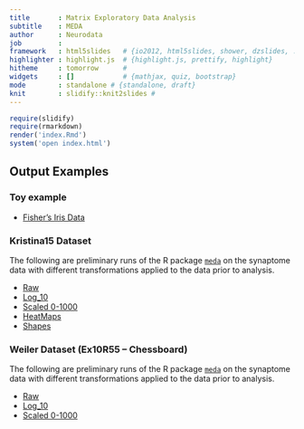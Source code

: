 ```yaml
---
title       : Matrix Exploratory Data Analysis
subtitle    : MEDA
author      : Neurodata
job         : 
framework   : html5slides   # {io2012, html5slides, shower, dzslides, ...}
highlighter : highlight.js  # {highlight.js, prettify, highlight}
hitheme     : tomorrow      # 
widgets     : []            # {mathjax, quiz, bootstrap}
mode        : standalone # {standalone, draft}
knit        : slidify::knit2slides #
---
```


```r
require(slidify)
require(rmarkdown)
render('index.Rmd')
system('open index.html')
```

## Output Examples

### Toy example

- [Fisher's Iris Data](http://docs.neurodata.io/meda/examples/FisherIrisData.html)

### Kristina15 Dataset
The following are preliminary runs of the R package 
[`meda`](https://github.com/neurodata/meda) on the 
synaptome data with different transformations applied to 
the data prior to analysis.

- [Raw](http://docs.neurodata.io/meda/examples/Kristina15/SynDataRaw.html)
- [Log_10](http://docs.neurodata.io/meda/examples/Kristina15/SynDataLog10.html)
- [Scaled 0-1000](http://docs.neurodata.io/meda/examples/Kristina15/SynData01e3.html)  
- [HeatMaps](http://docs.neurodata.io/meda/examples/HeatMaps.html)  
- [Shapes](http://nbviewer.jupyter.org/github/neurodata/non-parametric-clustering/blob/master/procrustes_clustering/notebooks/procrustes_clustering.ipynb)

### Weiler Dataset (Ex10R55 -- Chessboard)
The following are preliminary runs of the R package 
[`meda`](https://github.com/neurodata/meda) on the 
synaptome data with different transformations applied to 
the data prior to analysis.

- [Raw](http://docs.neurodata.io/meda/examples/Weiler/Ex10R55_Raw.html)
- [Log_10](http://docs.neurodata.io/meda/examples/Weiler/Ex10R55_Log10.html)
- [Scaled 0-1000](http://docs.neurodata.io/meda/examples/Weiler/Ex10R55_01e3.html)  

